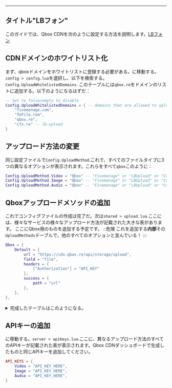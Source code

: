 ***

## タイトル"LBフォン"

このガイドでは、Qbox CDNを次のように設定する方法を説明します。[LBフォン](https://store.lbscripts.com/package/5356987)

## CDNドメインのホワイトリスト化

まず、qboxドメインをホワイトリストに登録する必要がある。に移動する。`config > config.lua`を選択し、以下を検索する。`Config.UploadWhitelistedDomains`.
このテーブルには`qbox.re`をドメインのリストに追加する。以下のようになるはずだ：

```lua
-- Set to false/empty to disable
Config.UploadWhitelistedDomains = { -- domains that are allowed to upload images to the phone (prevent using devtools to upload images)
    "fivemanage.com",
    "fmfile.com",
    "qbox.re",
    "cfx.re" -- lb-upload
}
```

## アップロード方法の変更

同じ設定ファイルで`Config.UploadMethod`.これで、すべてのファイルタイプに3つの異なるオプションが表示されます。これらをすべて`qbox`このように：

```lua
Config.UploadMethod.Video = "Qbox" -- "Fivemanage" or "LBUpload" or "Custom"
Config.UploadMethod.Image = "Qbox" -- "Fivemanage" or "LBUpload" or "Custom"
Config.UploadMethod.Audio = "Qbox" -- "Fivemanage" or "LBUpload" or "Custom"
```

## Qboxアップロードメソッドの追加

これでコンフィグファイルの作成は完了だ。次は`shared > upload.lua`.ここには、様々なサービスの様々なアップロード方法が記載された大きな表があります。
ここにQbox用のものを追加する予定です。
::危険
これを追加する**内部**その`UploadMethods`テーブルで、他のすべてのオプションと並んでいる！
:::

```lua
Qbox = {
    Default = {
        url = "https://cdn.qbox.re/api/storage/upload",
        field = "file",
        headers = {
            ["Authorization"] = "API_KEY"
        },
        success = {
            path = "url"
        },
    },
},
```

<details>
  <summary>完成したテーブルはこのようになる。</summary>

  <CardImage cardImageUrl="https://media.qbox.re/image/i5KoiHvZGwAgAhDJBebLsLSxxwD0ZCu5Xhlek5v.png" />
</details>

## APIキーの追加

に移動する。`server > apiKeys.lua`.ここに、異なるアップロード方法のすべてのAPIキーが記載された表が表示されます。Qbox CDNダッシュボードで生成したものと同じAPIキーを追加してください。

```lua
API_KEYS = {
    Video = "API_KEY_HERE",
    Image = "API_KEY_HERE",
    Audio = "API_KEY_HERE",
}
```
